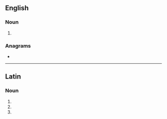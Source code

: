 ==English==

===Noun===
{{head|en|noun form}}

# {{plural of|delubrum|lang=en}}

===Anagrams===
* {{anagrams|en|a=abdelru|durable}}

----

==Latin==

===Noun===
{{la-noun-form|dēlūbra|n}}

# {{inflection of|dēlūbrum||nom|p|lang=la}}
# {{inflection of|dēlūbrum||acc|p|lang=la}}
# {{inflection of|dēlūbrum||voc|p|lang=la}}